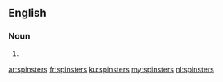 ==English==

===Noun===
{{head|en|noun plural form}}

# {{plural of|spinster|lang=en}}

[[ar:spinsters]]
[[fr:spinsters]]
[[ku:spinsters]]
[[my:spinsters]]
[[nl:spinsters]]